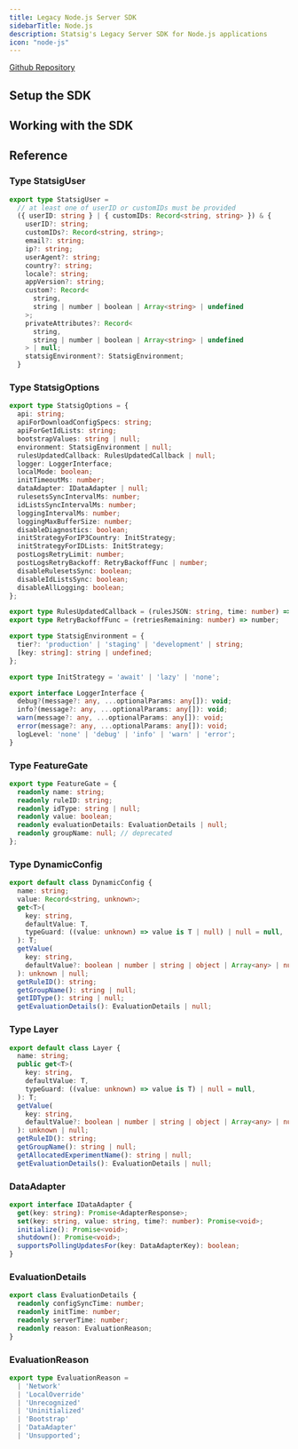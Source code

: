 ```yaml
---
title: Legacy Node.js Server SDK
sidebarTitle: Node.js
description: Statsig's Legacy Server SDK for Node.js applications
icon: "node-js"
---
```




[Github Repository](https://github.com/statsig-io/node-js-server-sdk)

## Setup the SDK

<Steps>
<Step title="Install the SDK">
<installation/>
</Step>
<Step title="Initialize the SDK">
<InitializationWarning/>
<initialization/>
<InitializationFooter/>
</Step>
</Steps>

## Working with the SDK

<CheckGateIntro/>
<checkGate/>

<GetDynamicConfigIntro/>
<getDynamicConfig/>

<GetExperimentIntro/>
<getExperiment/>

<GetFeatureGateIntro/>
<getFeatureGate/>

<LogEventIntro/>
<logEvent/>
<LogEventFooter/>

<StatsigUserIntro/>
<PrivateAttributesIntro/>

<StatsigOptionsIntro/>
<statsigOptions/>

<ShutdownIntro/>
<shutdown/>

<FlushIntro/>
<flush/>

<ClientInitResponseIntro/>
<clientInitResponse/>

<LocalOverridesIntro/>
<localOverrides/>

<ManualExposuresIntro/>
<manualExposures/>

<cloudflare/>

<PersistentStorageIntro/>
<persistentStorageInterface/>
<persistentStorageExample/>

<MultiInstanceIntro/>
<multiInstance/>

<ForwardProxyIntro/>
<forwardProxy/>

<faqs/>

## Reference

### Type StatsigUser

```typescript
export type StatsigUser =
  // at least one of userID or customIDs must be provided
  ({ userID: string } | { customIDs: Record<string, string> }) & {
    userID?: string;
    customIDs?: Record<string, string>;
    email?: string;
    ip?: string;
    userAgent?: string;
    country?: string;
    locale?: string;
    appVersion?: string;
    custom?: Record<
      string,
      string | number | boolean | Array<string> | undefined
    >;
    privateAttributes?: Record<
      string,
      string | number | boolean | Array<string> | undefined
    > | null;
    statsigEnvironment?: StatsigEnvironment;
  }
```

### Type StatsigOptions

```typescript
export type StatsigOptions = {
  api: string;
  apiForDownloadConfigSpecs: string;
  apiForGetIdLists: string;
  bootstrapValues: string | null;
  environment: StatsigEnvironment | null;
  rulesUpdatedCallback: RulesUpdatedCallback | null;
  logger: LoggerInterface;
  localMode: boolean;
  initTimeoutMs: number;
  dataAdapter: IDataAdapter | null;
  rulesetsSyncIntervalMs: number;
  idListsSyncIntervalMs: number;
  loggingIntervalMs: number;
  loggingMaxBufferSize: number;
  disableDiagnostics: boolean;
  initStrategyForIP3Country: InitStrategy;
  initStrategyForIDLists: InitStrategy;
  postLogsRetryLimit: number;
  postLogsRetryBackoff: RetryBackoffFunc | number;
  disableRulesetsSync: boolean;
  disableIdListsSync: boolean;
  disableAllLogging: boolean;
};

export type RulesUpdatedCallback = (rulesJSON: string, time: number) => void;
export type RetryBackoffFunc = (retriesRemaining: number) => number;

export type StatsigEnvironment = {
  tier?: 'production' | 'staging' | 'development' | string;
  [key: string]: string | undefined;
};

export type InitStrategy = 'await' | 'lazy' | 'none';

export interface LoggerInterface {
  debug?(message?: any, ...optionalParams: any[]): void;
  info?(message?: any, ...optionalParams: any[]): void;
  warn(message?: any, ...optionalParams: any[]): void;
  error(message?: any, ...optionalParams: any[]): void;
  logLevel: 'none' | 'debug' | 'info' | 'warn' | 'error';
}
```

### Type FeatureGate

```typescript
export type FeatureGate = {
  readonly name: string;
  readonly ruleID: string;
  readonly idType: string | null;
  readonly value: boolean;
  readonly evaluationDetails: EvaluationDetails | null;
  readonly groupName: null; // deprecated
};
```

### Type DynamicConfig

```typescript
export default class DynamicConfig {
  name: string;
  value: Record<string, unknown>;
  get<T>(
    key: string,
    defaultValue: T,
    typeGuard: ((value: unknown) => value is T | null) | null = null,
  ): T;
  getValue(
    key: string,
    defaultValue?: boolean | number | string | object | Array<any> | null,
  ): unknown | null;
  getRuleID(): string;
  getGroupName(): string | null;
  getIDType(): string | null;
  getEvaluationDetails(): EvaluationDetails | null;
```

### Type Layer

```typescript
export default class Layer {
  name: string;
  public get<T>(
    key: string,
    defaultValue: T,
    typeGuard: ((value: unknown) => value is T) | null = null,
  ): T;
  getValue(
    key: string,
    defaultValue?: boolean | number | string | object | Array<any> | null,
  ): unknown | null;
  getRuleID(): string;
  getGroupName(): string | null;
  getAllocatedExperimentName(): string | null;
  getEvaluationDetails(): EvaluationDetails | null;
```

### DataAdapter

```typescript
export interface IDataAdapter {
  get(key: string): Promise<AdapterResponse>;
  set(key: string, value: string, time?: number): Promise<void>;
  initialize(): Promise<void>;
  shutdown(): Promise<void>;
  supportsPollingUpdatesFor(key: DataAdapterKey): boolean;
}
```

### EvaluationDetails

```typescript
export class EvaluationDetails {
  readonly configSyncTime: number;
  readonly initTime: number;
  readonly serverTime: number;
  readonly reason: EvaluationReason;
}
```

### EvaluationReason

```typescript
export type EvaluationReason =
  | 'Network'
  | 'LocalOverride'
  | 'Unrecognized'
  | 'Uninitialized'
  | 'Bootstrap'
  | 'DataAdapter'
  | 'Unsupported';
```


